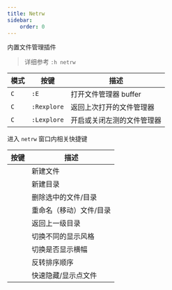 ```yaml
---
title: Netrw
sidebar:
    order: 0
---
```



内置文件管理插件

> 详细参考 `:h netrw`

| 模式 | 按键        | 描述                       |
| ---- | ----------- | -------------------------- |
| `C`  | `:E`        | 打开文件管理器 buffer      |
| `C`  | `:Rexplore` | 返回上次打开的文件管理器   |
| `C`  | `:Lexplore` | 开启或关闭左测的文件管理器 |

进入 `netrw` 窗口内相关快捷键

| 按键                | 描述                    |
| ------------------- | ----------------------- |
| <Kbd linux="%" />   | 新建文件                |
| <Kbd linux="d" />   | 新建目录                |
| <Kbd linux="D" />   | 删除选中的文件/目录     |
| <Kbd linux="R" />   | 重命名（移动）文件/目录 |
| <Kbd linux="-" />   | 返回上一级目录          |
| <Kbd linux="i" />   | 切换不同的显示风格      |
| <Kbd linux="I" />   | 切换是否显示横幅        |
| <Kbd linux="r" />   | 反转排序顺序            |
| <Kbd linux="g+h" /> | 快速隐藏/显示点文件     |
